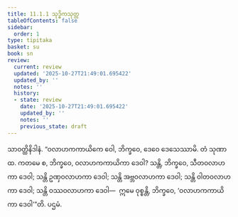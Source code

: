 ```yaml
---
title: 11.1.1 သုဒ္ဓိကသုတ္တ
tableOfContents: false
sidebar:
  order: 1
type: tipitaka
basket: su
book: sn
review:
  current: review
  updated: '2025-10-27T21:49:01.695422'
  updated_by: ''
  notes: ''
  history:
  - state: review
    date: '2025-10-27T21:49:01.695422'
    updated_by: ''
    notes: ''
    previous_state: draft
---
```



<ReviewStatus review={frontmatter.review} showDetails={true} />

<HypothesisAnnotation frontmatter={frontmatter} />

<DynamicBreadcrumb />

<Division number="550" book="sn" e="ch" v="18" p="362">

<Paragraph number="1216" book="sn">
သာဝတ္ထိနိဒါနံ. “ဝလာဟကကာယိကေ ဝေါ, ဘိက္ခဝေ, ဒေဝေ ဒေသေဿာမိ. တံ သုဏာထ. ကတမေ စ, ဘိက္ခဝေ, ဝလာဟကကာယိကာ ဒေဝါ? သန္တိ, ဘိက္ခဝေ, သီတဝလာဟကာ ဒေဝါ; သန္တိ ဥဏှဝလာဟကာ ဒေဝါ; သန္တိ အဗ္ဘဝလာဟကာ ဒေဝါ; သန္တိ ဝါတဝလာဟကာ ဒေဝါ; သန္တိ ဝဿဝလာဟကာ ဒေဝါ—  ဣမေ ဝုစ္စန္တိ, ဘိက္ခဝေ, ‘ဝလာဟကကာယိကာ ဒေဝါ’”တိ.

</Paragraph>
</Division>

<Paragraph number="1217" type="center" book="sn">
ပဌမံ.
</Paragraph>